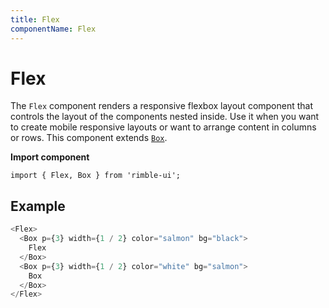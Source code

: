 ```yaml
---
title: Flex
componentName: Flex
---
```


# Flex

The `Flex` component renders a responsive flexbox layout component that controls the layout of the components nested inside. Use it when you want to create mobile responsive layouts or want to arrange content in columns or rows. This component extends [`Box`](ui-components/Box).

**Import component**

```lang=jsx
import { Flex, Box } from 'rimble-ui';
```

## Example

```js is=react-live
<Flex>
  <Box p={3} width={1 / 2} color="salmon" bg="black">
    Flex
  </Box>
  <Box p={3} width={1 / 2} color="white" bg="salmon">
    Box
  </Box>
</Flex>
```
